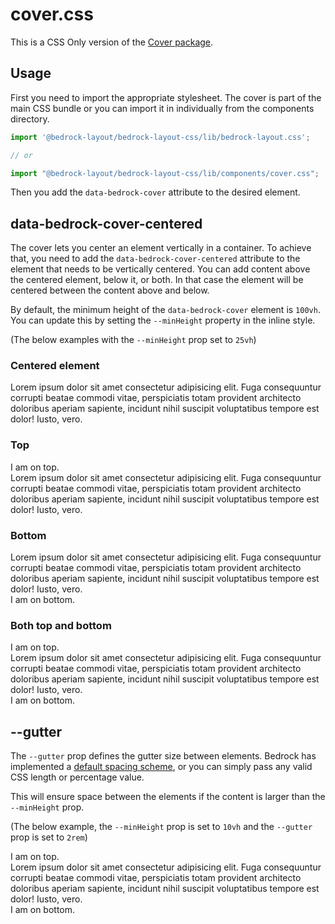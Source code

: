 
<Meta title="CSS Only/cover.css" />

# cover.css

This is a CSS Only version of the [Cover package](/?path=/docs/components-cover--api).

## Usage

First you need to import the appropriate stylesheet. The cover is part of the main CSS bundle or you can import it in individually from the components directory.

```javascript
import '@bedrock-layout/bedrock-layout-css/lib/bedrock-layout.css';

// or

import "@bedrock-layout/bedrock-layout-css/lib/components/cover.css";
```

Then you add the `data-bedrock-cover` attribute to the desired element.

## data-bedrock-cover-centered

The cover lets you center an element vertically in a container.
To achieve that, you need to add the `data-bedrock-cover-centered` attribute to the element that needs to be vertically centered.
You can add content above the centered element, below it, or both. In that case the element will be centered between the content above and below.

By default, the minimum height of the `data-bedrock-cover` element is `100vh`. You can update this by setting the `--minHeight` property in the inline style.

(The below examples with the `--minHeight` prop set to `25vh`)

<Canvas withToolbar withSource="open">
  <Story name="data-bedrock-cover-centered">
    <h3>Centered element</h3>
    <div
      data-bedrock-cover
      style={{ "--minHeight": "25vh", border: "1px solid black" }}
    >
      <div data-bedrock-cover-centered>
        Lorem ipsum dolor sit amet consectetur adipisicing elit. Fuga
        consequuntur corrupti beatae commodi vitae, perspiciatis totam provident
        architecto doloribus aperiam sapiente, incidunt nihil suscipit
        voluptatibus tempore est dolor! Iusto, vero.
      </div>
    </div>
    <h3>Top</h3>
    <div
      data-bedrock-cover
      style={{ "--minHeight": "25vh", border: "1px solid black" }}
    >
      <span>I am on top.</span>
      <div data-bedrock-cover-centered>
        Lorem ipsum dolor sit amet consectetur adipisicing elit. Fuga
        consequuntur corrupti beatae commodi vitae, perspiciatis totam provident
        architecto doloribus aperiam sapiente, incidunt nihil suscipit
        voluptatibus tempore est dolor! Iusto, vero.
      </div>
    </div>
    <h3>Bottom</h3>
    <div
      data-bedrock-cover
      style={{ "--minHeight": "25vh", border: "1px solid black" }}
    >
      <div data-bedrock-cover-centered>
        Lorem ipsum dolor sit amet consectetur adipisicing elit. Fuga
        consequuntur corrupti beatae commodi vitae, perspiciatis totam provident
        architecto doloribus aperiam sapiente, incidunt nihil suscipit
        voluptatibus tempore est dolor! Iusto, vero.
      </div>
      <span>I am on bottom.</span>
    </div>
    <h3>Both top and bottom</h3>
    <div
      data-bedrock-cover
      style={{ "--minHeight": "25vh", border: "1px solid black" }}
    >
      <span>I am on top.</span>
      <div data-bedrock-cover-centered>
        Lorem ipsum dolor sit amet consectetur adipisicing elit. Fuga
        consequuntur corrupti beatae commodi vitae, perspiciatis totam provident
        architecto doloribus aperiam sapiente, incidunt nihil suscipit
        voluptatibus tempore est dolor! Iusto, vero.
      </div>
      <span>I am on bottom.</span>
    </div>
  </Story>
</Canvas>

## --gutter

The `--gutter` prop defines the gutter size between elements. Bedrock has implemented a [default spacing scheme](css-only-components-spacing-properties-css--page), or you can simply pass any valid CSS length or percentage value.

This will ensure space between the elements if the content is larger than the `--minHeight` prop.

(The below example, the `--minHeight` prop is set to `10vh` and the `--gutter` prop is set to `2rem`)

<Canvas withToolbar withSource="open">
  <Story name="--gutter">
    <div
      data-bedrock-cover
      style={{
        "--gutter": "2rem",
        "--minHeight": "10vh",
        border: "1px solid black",
      }}
    >
      <span>I am on top.</span>
      <div data-bedrock-cover-centered>
        Lorem ipsum dolor sit amet consectetur adipisicing elit. Fuga
        consequuntur corrupti beatae commodi vitae, perspiciatis totam provident
        architecto doloribus aperiam sapiente, incidunt nihil suscipit
        voluptatibus tempore est dolor! Iusto, vero.
      </div>
      <span>I am on bottom.</span>
    </div>
  </Story>
</Canvas>

